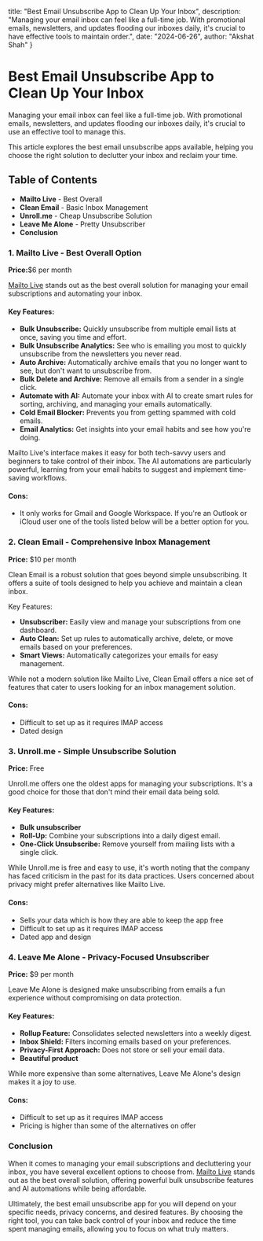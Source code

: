   title: "Best Email Unsubscribe App to Clean Up Your Inbox",
  description: "Managing your email inbox can feel like a full-time job. With promotional emails, newsletters, and updates flooding our inboxes daily, it's crucial to have effective tools to maintain order.",
  date: "2024-06-26",
  author: "Akshat Shah"
}

# Best Email Unsubscribe App to Clean Up Your Inbox

Managing your email inbox can feel like a full-time job. With promotional emails, newsletters, and updates flooding our inboxes daily, it's crucial to use an effective tool to manage this.

This article explores the best email unsubscribe apps available, helping you choose the right solution to declutter your inbox and reclaim your time.

## Table of Contents

* **Mailto Live** - Best Overall
* **Clean Email** - Basic Inbox Management
* **Unroll.me** - Cheap Unsubscribe Solution
* **Leave Me Alone** - Pretty Unsubscriber
* **Conclusion**

### 1. Mailto Live - Best Overall Option

**Price:**$6 per month

[Mailto Live](https://inboxai.live) stands out as the best overall solution for managing your email subscriptions and automating your inbox.

#### Key Features:

* **Bulk Unsubscribe:** Quickly unsubscribe from multiple email lists at once, saving you time and effort.
* **Bulk Unsubscribe Analytics:** See who is emailing you most to quickly unsubscribe from the newsletters you never read.
* **Auto Archive:** Automatically archive emails that you no longer want to see, but don't want to unsubscribe from.
* **Bulk Delete and Archive:** Remove all emails from a sender in a single click.
* **Automate with AI:** Automate your inbox with AI to create smart rules for sorting, archiving, and managing your emails automatically.
* **Cold Email Blocker:** Prevents you from getting spammed with cold emails.
* **Email Analytics:** Get insights into your email habits and see how you're doing.

Mailto Live's interface makes it easy for both tech-savvy users and beginners to take control of their inbox.
The AI automations are particularly powerful, learning from your email habits to suggest and implement time-saving workflows.

#### Cons:

* It only works for Gmail and Google Workspace. If you're an Outlook or iCloud user one of the tools listed below will be a better option for you.

### 2. Clean Email - Comprehensive Inbox Management

**Price:** $10 per month

Clean Email is a robust solution that goes beyond simple unsubscribing. It offers a suite of tools designed to help you achieve and maintain a clean inbox.

Key Features:

* **Unsubscriber:** Easily view and manage your subscriptions from one dashboard.
* **Auto Clean:** Set up rules to automatically archive, delete, or move emails based on your preferences.
* **Smart Views:** Automatically categorizes your emails for easy management.

While not a modern solution like Mailto Live, Clean Email offers a nice set of features that cater to users looking for an inbox management solution.

#### Cons:

* Difficult to set up as it requires IMAP access
* Dated design

### 3. Unroll.me - Simple Unsubscribe Solution

**Price:** Free

Unroll.me offers one the oldest apps for managing your subscriptions.
It's a good choice for those that don't mind their email data being sold.

#### Key Features:

* **Bulk unsubscriber**
* **Roll-Up:** Combine your subscriptions into a daily digest email.
* **One-Click Unsubscribe:** Remove yourself from mailing lists with a single click.

While Unroll.me is free and easy to use, it's worth noting that the company has faced criticism in the past for its data practices.
Users concerned about privacy might prefer alternatives like Mailto Live.

#### Cons:

* Sells your data which is how they are able to keep the app free
* Difficult to set up as it requires IMAP access
* Dated app and design

### 4. Leave Me Alone - Privacy-Focused Unsubscriber

**Price:** $9 per month

Leave Me Alone is designed make unsubscribing from emails a fun experience without compromising on data protection.

#### Key Features:

* **Rollup Feature:** Consolidates selected newsletters into a weekly digest.
* **Inbox Shield:** Filters incoming emails based on your preferences.
* **Privacy-First Approach:** Does not store or sell your email data.
* **Beautiful product**

While more expensive than some alternatives, Leave Me Alone's design makes it a joy to use.

#### Cons:

* Difficult to set up as it requires IMAP access
* Pricing is higher than some of the alternatives on offer

### Conclusion

When it comes to managing your email subscriptions and decluttering your inbox, you have several excellent options to choose from.
[Mailto Live](https://inboxai.live) stands out as the best overall solution, offering powerful bulk unsubscribe features and AI automations while being affordable.

Ultimately, the best email unsubscribe app for you will depend on your specific needs, privacy concerns, and desired features.
By choosing the right tool, you can take back control of your inbox and reduce the time spent managing emails, allowing you to focus on what truly matters.
